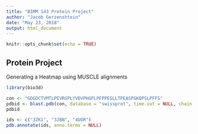 ```yaml
---
title: "BIMM 143 Protein Project"
author: "Jacob Gerzenshtein"
date: "May 23, 2018"
output: html_document
---
```


```r
knitr::opts_chunk$set(echo = TRUE)
```

## Protein Project

Generating a Heatmap using MUSCLE alignments




```r
library(bio3d)
```

```r
con <- "GDGDCTVMTLPEVRGPLYVDVPHGPLPFPPEGLLTPEASPGKQPSLPFFS"
pdbid <- blast.pdb(con, database = "swissprot", time.out = NULL, chain.single = TRUE)
pdbid
```

```r
ids <- c("3ZK1", "3JBN", "4UOR")
pdb.annotate(ids, anno.terms = NULL)
```


